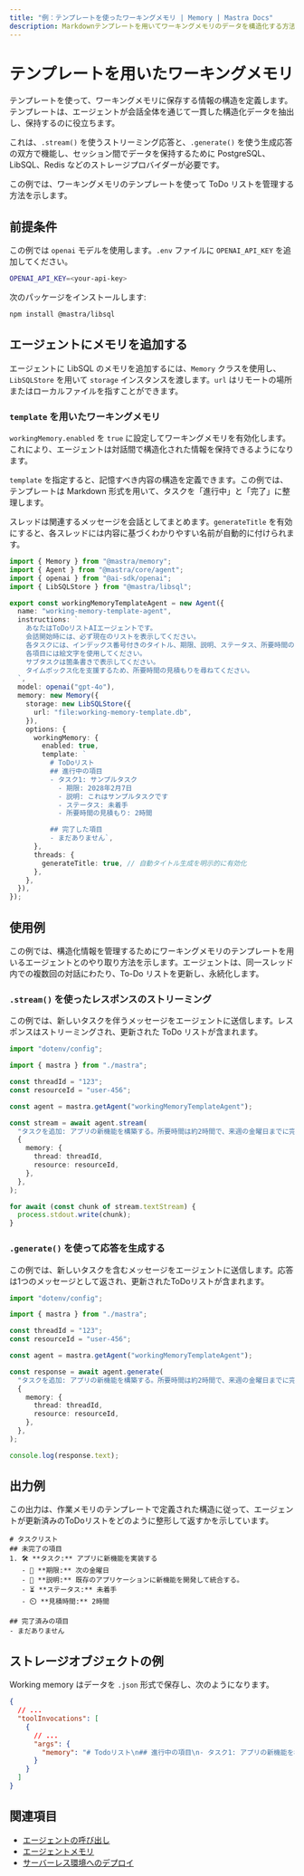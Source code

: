 ```yaml
---
title: "例：テンプレートを使ったワーキングメモリ | Memory | Mastra Docs"
description: Markdownテンプレートを用いてワーキングメモリのデータを構造化する方法を示す例。
---
```


# テンプレートを用いたワーキングメモリ

テンプレートを使って、ワーキングメモリに保存する情報の構造を定義します。テンプレートは、エージェントが会話全体を通じて一貫した構造化データを抽出し、保持するのに役立ちます。

これは、`.stream()` を使うストリーミング応答と、`.generate()` を使う生成応答の双方で機能し、セッション間でデータを保持するために PostgreSQL、LibSQL、Redis などのストレージプロバイダーが必要です。

この例では、ワーキングメモリのテンプレートを使って ToDo リストを管理する方法を示します。

## 前提条件

この例では `openai` モデルを使用します。`.env` ファイルに `OPENAI_API_KEY` を追加してください。

```bash title=".env" copy
OPENAI_API_KEY=<your-api-key>
```

次のパッケージをインストールします:

```bash copy
npm install @mastra/libsql
```


## エージェントにメモリを追加する

エージェントに LibSQL のメモリを追加するには、`Memory` クラスを使用し、`LibSQLStore` を用いて `storage` インスタンスを渡します。`url` はリモートの場所またはローカルファイルを指すことができます。

### `template` を用いたワーキングメモリ

`workingMemory.enabled` を `true` に設定してワーキングメモリを有効化します。これにより、エージェントは対話間で構造化された情報を保持できるようになります。

`template` を指定すると、記憶すべき内容の構造を定義できます。この例では、テンプレートは Markdown 形式を用いて、タスクを「進行中」と「完了」に整理します。

スレッドは関連するメッセージを会話としてまとめます。`generateTitle` を有効にすると、各スレッドには内容に基づくわかりやすい名前が自動的に付けられます。

```typescript title="src/mastra/agents/example-working-memory-template-agent.ts" showLineNumbers copy
import { Memory } from "@mastra/memory";
import { Agent } from "@mastra/core/agent";
import { openai } from "@ai-sdk/openai";
import { LibSQLStore } from "@mastra/libsql";

export const workingMemoryTemplateAgent = new Agent({
  name: "working-memory-template-agent",
  instructions: `
    あなたはToDoリストAIエージェントです。
    会話開始時には、必ず現在のリストを表示してください。
    各タスクには、インデックス番号付きのタイトル、期限、説明、ステータス、所要時間の見積もりを含めてください。
    各項目には絵文字を使用してください。
    サブタスクは箇条書きで表示してください。
    タイムボックス化を支援するため、所要時間の見積もりを尋ねてください。
  `,
  model: openai("gpt-4o"),
  memory: new Memory({
    storage: new LibSQLStore({
      url: "file:working-memory-template.db",
    }),
    options: {
      workingMemory: {
        enabled: true,
        template: `
          # ToDoリスト
          ## 進行中の項目
          - タスク1: サンプルタスク
            - 期限: 2028年2月7日
            - 説明: これはサンプルタスクです
            - ステータス: 未着手
            - 所要時間の見積もり: 2時間

          ## 完了した項目
          - まだありません`,
      },
      threads: {
        generateTitle: true, // 自動タイトル生成を明示的に有効化
      },
    },
  }),
});
```


## 使用例

この例では、構造化情報を管理するためにワーキングメモリのテンプレートを用いるエージェントとのやり取り方法を示します。エージェントは、同一スレッド内での複数回の対話にわたり、To-Do リストを更新し、永続化します。

### `.stream()` を使ったレスポンスのストリーミング

この例では、新しいタスクを伴うメッセージをエージェントに送信します。レスポンスはストリーミングされ、更新された ToDo リストが含まれます。

```typescript title="src/test-working-memory-template-agent.ts" showLineNumbers copy
import "dotenv/config";

import { mastra } from "./mastra";

const threadId = "123";
const resourceId = "user-456";

const agent = mastra.getAgent("workingMemoryTemplateAgent");

const stream = await agent.stream(
  "タスクを追加: アプリの新機能を構築する。所要時間は約2時間で、来週の金曜日までに完了する必要がある。",
  {
    memory: {
      thread: threadId,
      resource: resourceId,
    },
  },
);

for await (const chunk of stream.textStream) {
  process.stdout.write(chunk);
}
```


### `.generate()` を使って応答を生成する

この例では、新しいタスクを含むメッセージをエージェントに送信します。応答は1つのメッセージとして返され、更新されたToDoリストが含まれます。

```typescript title="src/test-working-memory-template-agent.ts" showLineNumbers copy
import "dotenv/config";

import { mastra } from "./mastra";

const threadId = "123";
const resourceId = "user-456";

const agent = mastra.getAgent("workingMemoryTemplateAgent");

const response = await agent.generate(
  "タスクを追加: アプリの新機能を構築する。所要時間は約2時間で、来週の金曜日までに完了する必要がある。",
  {
    memory: {
      thread: threadId,
      resource: resourceId,
    },
  },
);

console.log(response.text);
```


## 出力例

この出力は、作業メモリのテンプレートで定義された構造に従って、エージェントが更新済みのToDoリストをどのように整形して返すかを示しています。

```text
# タスクリスト
## 未完了の項目
1. 🛠️ **タスク:** アプリに新機能を実装する
   - 📅 **期限:** 次の金曜日
   - 📝 **説明:** 既存のアプリケーションに新機能を開発して統合する。
   - ⏳ **ステータス:** 未着手
   - ⏲️ **見積時間:** 2時間

## 完了済みの項目
- まだありません
```


## ストレージオブジェクトの例

Working memory はデータを `.json` 形式で保存し、次のようになります。

```json
{
  // ...
  "toolInvocations": [
    {
      // ...
      "args": {
        "memory": "# Todoリスト\n## 進行中の項目\n- タスク1: アプリの新機能を構築\n  - 期限: 来週金曜日\n  - 説明: アプリの新機能を構築\n  - ステータス: 未着手\n  - 見積時間: 2時間\n\n## 完了した項目\n- なし"
      }
    }
  ]
}
```


## 関連項目

- [エージェントの呼び出し](/docs/agents/overview#referencing-an-agent)
- [エージェントメモリ](/docs/agents/agent-memory)
- [サーバーレス環境へのデプロイ](/reference/storage/libsql)